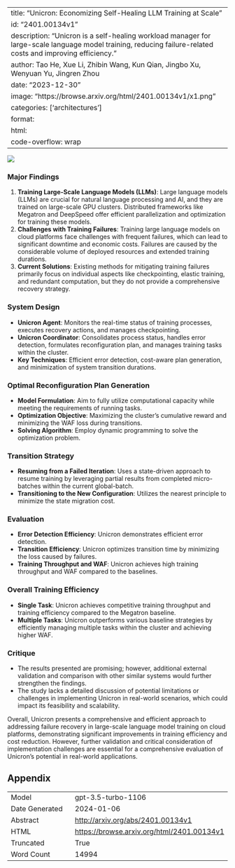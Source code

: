 
---
title: "Unicron: Economizing Self-Healing LLM Training at Scale"
id: "2401.00134v1"
description: "Unicron is a self-healing workload manager for large-scale language model training, reducing failure-related costs and improving efficiency."
author: Tao He, Xue Li, Zhibin Wang, Kun Qian, Jingbo Xu, Wenyuan Yu, Jingren Zhou
date: "2023-12-30"
image: "https://browse.arxiv.org/html/2401.00134v1/x1.png"
categories: ['architectures']
format:
  html:
    code-overflow: wrap
---

![](https://browse.arxiv.org/html/2401.00134v1/x1.png)

### Major Findings
1. **Training Large-Scale Language Models (LLMs)**: Large language models (LLMs) are crucial for natural language processing and AI, and they are trained on large-scale GPU clusters. Distributed frameworks like Megatron and DeepSpeed offer efficient parallelization and optimization for training these models.
2. **Challenges with Training Failures**: Training large language models on cloud platforms face challenges with frequent failures, which can lead to significant downtime and economic costs. Failures are caused by the considerable volume of deployed resources and extended training durations.
3. **Current Solutions**: Existing methods for mitigating training failures primarily focus on individual aspects like checkpointing, elastic training, and redundant computation, but they do not provide a comprehensive recovery strategy.

### System Design
- **Unicron Agent**: Monitors the real-time status of training processes, executes recovery actions, and manages checkpointing.
- **Unicron Coordinator**: Consolidates process status, handles error detection, formulates reconfiguration plan, and manages training tasks within the cluster.
- **Key Techniques**: Efficient error detection, cost-aware plan generation, and minimization of system transition durations.

### Optimal Reconfiguration Plan Generation
- **Model Formulation**: Aim to fully utilize computational capacity while meeting the requirements of running tasks.
- **Optimization Objective**: Maximizing the cluster’s cumulative reward and minimizing the WAF loss during transitions.
- **Solving Algorithm**: Employ dynamic programming to solve the optimization problem.

### Transition Strategy
- **Resuming from a Failed Iteration**: Uses a state-driven approach to resume training by leveraging partial results from completed micro-batches within the current global-batch.
- **Transitioning to the New Configuration**: Utilizes the nearest principle to minimize the state migration cost.

### Evaluation
- **Error Detection Efficiency**: Unicron demonstrates efficient error detection.
- **Transition Efficiency**: Unicron optimizes transition time by minimizing the loss caused by failures.
- **Training Throughput and WAF**: Unicron achieves high training throughput and WAF compared to the baselines.

### Overall Training Efficiency
- **Single Task**: Unicron achieves competitive training throughput and training efficiency compared to the Megatron baseline.
- **Multiple Tasks**: Unicron outperforms various baseline strategies by efficiently managing multiple tasks within the cluster and achieving higher WAF.

### Critique
- The results presented are promising; however, additional external validation and comparison with other similar systems would further strengthen the findings.
- The study lacks a detailed discussion of potential limitations or challenges in implementing Unicron in real-world scenarios, which could impact its feasibility and scalability.

Overall, Unicron presents a comprehensive and efficient approach to addressing failure recovery in large-scale language model training on cloud platforms, demonstrating significant improvements in training efficiency and cost reduction. However, further validation and critical consideration of implementation challenges are essential for a comprehensive evaluation of Unicron's potential in real-world applications.

## Appendix

|          |          |
|----------|----------|
| Model     | gpt-3.5-turbo-1106       |
| Date Generated     | 2024-01-06       |
| Abstract | [http://arxiv.org/abs/2401.00134v1](http://arxiv.org/abs/2401.00134v1)        |
| HTML     | [https://browse.arxiv.org/html/2401.00134v1](https://browse.arxiv.org/html/2401.00134v1)       |
| Truncated       | True       |
| Word Count       | 14994       |